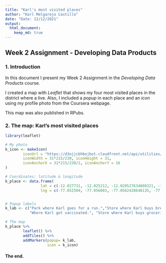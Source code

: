 ```yaml
---
title: "Karl's most visited places"
author: "Karl Melgarejo Castillo"
date: "Date: 12/12/2021"
output: 
  html_document:
    keep_md: true
---
```


## Week 2 Assignment - Developing Data Products

### 1. Introduction
In this document I present my Week 2 Assignment in the *Developing Data Products* course.

I created a map with *Leaflet* that shows my four most visited places in the district where a live. Also, I included a *popup* in each place and an *icon* using my profile photo from the Coursera webpage. 

This map was also published in RPubs.


### 2. The map: Karl's most visited places

```r
library(leaflet)

# My photo
k_icon <- makeIcon(
        iconUrl = "https://d3njjcbhbojbot.cloudfront.net/api/utilities/v1/imageproxy/https://coursera-profile-photos.s3.amazonaws.com/7f/6daa6fa7cd4c50aac4e706c2ea66ec/Foto_Karl_1.jpg?auto=format%2Ccompress&dpr=1&w=40&h=40",
        iconWidth = 31*215/230, iconHeight = 31,
        iconAnchorX = 31*215/230/2, iconAnchorY = 16
)

# Coordinates: latitude & longitude
k_place <- data.frame(
                lat = c(-12.027731, -12.025212, -12.020527634808321, -12.006444266186959),
                lng = c(-77.052504, -77.056603, -77.0562428648135, -77.06071586343401))


# Popup labels
k_lab <- c("Park where Karl goes for a run.","Store where Karl buys bread.", 
           "Where Karl got vaccinated.", "Store where Karl buys groceries.")

# The map
k_place %>%
        leaflet() %>%
        addTiles() %>%
        addMarkers(popup= k_lab,
                   icon = k_icon)

```

#### The end.

